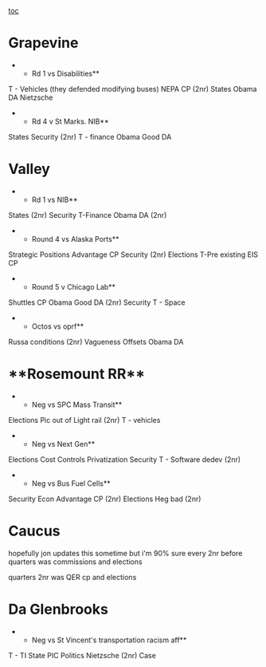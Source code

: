 [[toc]]
=Grapevine= 
**Rd 1 vs Disabilities**
T - Vehicles (they defended modifying buses)
NEPA CP (2nr)
States
Obama DA
Nietzsche

**Rd 4 v St Marks. NIB**
States
Security (2nr)
T - finance
Obama Good DA

=Valley= 

**Rd 1 vs NIB**

States (2nr)
Security
T-Finance
Obama DA (2nr)

**Round 4 vs Alaska Ports**
Strategic Positions Advantage CP
Security (2nr)
Elections
T-Pre existing
EIS CP

**Round 5 v Chicago Lab**
Shuttles CP
Obama Good DA (2nr)
Security
T - Space

**Octos vs oprf**

Russa conditions (2nr)
Vagueness
Offsets
Obama DA

=**Rosemount RR**= 

**Neg vs SPC Mass Transit**

Elections
Pic out of Light rail (2nr)
T - vehicles

**Neg vs Next Gen**

Elections
Cost Controls
Privatization
Security
T - Software
dedev (2nr)

**Neg vs Bus Fuel Cells**


Security
Econ Advantage CP (2nr)
Elections
Heg bad (2nr)

=Caucus= 

hopefully jon updates this sometime but i'm 90% sure every 2nr before quarters was commissions and elections

quarters 2nr was QER cp and elections

=Da Glenbrooks= 

**Neg vs St Vincent's transportation racism aff**

T - TI
State PIC
Politics
Nietzsche (2nr)
Case